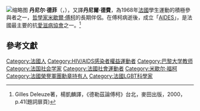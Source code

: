 {{Expand English|time=2019-07-11}}
[[File:Daniel_Defert_par_Claude_Truong-Ngoc_février_2015.jpg|缩略图]]
'''丹尼尔·德菲'''（{{lang-fr|Daniel Defert}}，{{bd|1937年|9月10日|}}），又譯'''丹尼爾·德費'''，為1968年[[法國|法國]]學生運動的積極參與者之一，[[哲學家|哲學家]][[米歇爾·傅柯|米歇爾·傅柯]]的長期伴侶。在傅柯病逝後，成立「[[AIDES|AIDES]]」，是法國最主要的抗[[愛滋病|愛滋病]][[協會|協會]]之一。<ref>Gilles Deleuze著，楊凱麟譯，《德勒茲論傅柯》台北，麥田出版，2000，p.41(題詞扉頁)</ref>

==參考文獻==
<div class="references-small">
<references/>
</div>

{{Authority control}}
{{DEFAULTSORT:Defert}}
[[Category:法國人|Category:法國人]]
[[Category:HIV/AIDS感染者權益運動者|Category:HIV/AIDS感染者權益運動者]]
[[Category:巴黎大学教师|Category:巴黎大学教师]]
[[Category:法国社会学家|Category:法国社会学家]]
[[Category:法國社會運動者|Category:法國社會運動者]]
[[Category:米歇尔·福柯|Category:米歇尔·福柯]]
[[Category:法國榮譽軍團勳章持有人|Category:法國榮譽軍團勳章持有人]]
[[Category:法國LGBT科學家|Category:法國LGBT科學家]]
{{法國人物小作品}}